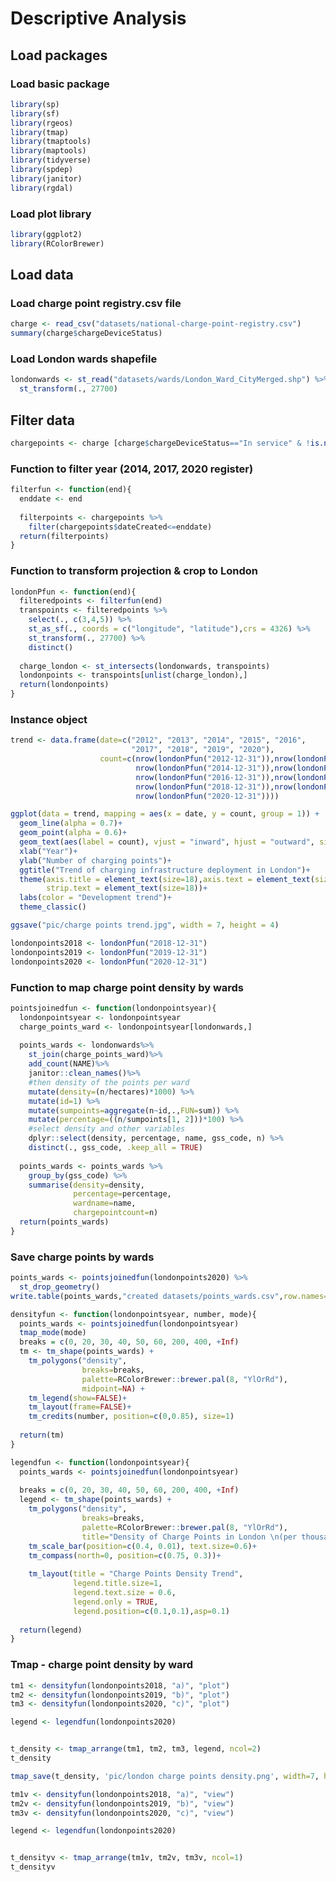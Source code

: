 
# Descriptive Analysis

## Load packages


### Load basic package

```r
library(sp)
library(sf)
library(rgeos)
library(tmap)
library(tmaptools)
library(maptools)
library(tidyverse)
library(spdep)
library(janitor)
library(rgdal)
```

### Load plot library

```r
library(ggplot2)
library(RColorBrewer)
```




## Load data


### Load charge point registry.csv file


```r
charge <- read_csv("datasets/national-charge-point-registry.csv")
summary(charge$chargeDeviceStatus)
```


### Load London wards shapefile

```r
londonwards <- st_read("datasets/wards/London_Ward_CityMerged.shp") %>% 
  st_transform(., 27700)
```




## Filter data



```r
chargepoints <- charge [charge$chargeDeviceStatus=="In service" & !is.na(charge$latitude) & !is.na(charge$longitude),] 
```


### Function to filter year (2014, 2017, 2020 register)

```r
filterfun <- function(end){
  enddate <- end
  
  filterpoints <- chargepoints %>% 
    filter(chargepoints$dateCreated<=enddate)
  return(filterpoints)
}

```


### Function to transform projection & crop to London

```r
londonPfun <- function(end){
  filteredpoints <- filterfun(end)
  transpoints <- filteredpoints %>% 
    select(., c(3,4,5)) %>% 
    st_as_sf(., coords = c("longitude", "latitude"),crs = 4326) %>% 
    st_transform(., 27700) %>%
    distinct()
  
  charge_london <- st_intersects(londonwards, transpoints)
  londonpoints <- transpoints[unlist(charge_london),]
  return(londonpoints)
}
```


### Instance object


```r
trend <- data.frame(date=c("2012", "2013", "2014", "2015", "2016",
                           "2017", "2018", "2019", "2020"),
                    count=c(nrow(londonPfun("2012-12-31")),nrow(londonPfun("2013-12-31")),
                            nrow(londonPfun("2014-12-31")),nrow(londonPfun("2015-12-31")),
                            nrow(londonPfun("2016-12-31")),nrow(londonPfun("2017-12-31")),
                            nrow(londonPfun("2018-12-31")),nrow(londonPfun("2019-12-31")),
                            nrow(londonPfun("2020-12-31"))))
```

```r
ggplot(data = trend, mapping = aes(x = date, y = count, group = 1)) +
  geom_line(alpha = 0.7)+
  geom_point(alpha = 0.6)+
  geom_text(aes(label = count), vjust = "inward", hjust = "outward", size=3.5)+
  xlab("Year")+
  ylab("Number of charging points")+
  ggtitle("Trend of charging infrastructure deployment in London")+
  theme(axis.title = element_text(size=18),axis.text = element_text(size=16),
        strip.text = element_text(size=18))+
  labs(color = "Development trend")+
  theme_classic() 
```
```r
ggsave("pic/charge points trend.jpg", width = 7, height = 4)
```

```r
londonpoints2018 <- londonPfun("2018-12-31")
londonpoints2019 <- londonPfun("2019-12-31")
londonpoints2020 <- londonPfun("2020-12-31")
```

### Function to map charge point density by wards


```r
pointsjoinedfun <- function(londonpointsyear){
  londonpointsyear <- londonpointsyear
  charge_points_ward <- londonpointsyear[londonwards,]
  
  points_wards <- londonwards%>%
    st_join(charge_points_ward)%>%
    add_count(NAME)%>%
    janitor::clean_names()%>%
    #then density of the points per ward
    mutate(density=(n/hectares)*1000) %>% 
    mutate(id=1) %>% 
    mutate(sumpoints=aggregate(n~id,.,FUN=sum)) %>% 
    mutate(percentage=((n/sumpoints[1, 2]))*100) %>% 
    #select density and other variables 
    dplyr::select(density, percentage, name, gss_code, n) %>% 
    distinct(., gss_code, .keep_all = TRUE)
  
  points_wards <- points_wards %>%                    
    group_by(gss_code) %>%         
    summarise(density=density,
              percentage=percentage,
              wardname=name,
              chargepointcount=n)
  return(points_wards)
}
```

### Save charge points by wards

```r
points_wards <- pointsjoinedfun(londonpoints2020) %>% 
  st_drop_geometry()
write.table(points_wards,"created datasets/points_wards.csv",row.names=FALSE,col.names=TRUE,sep=",")
```


```r
densityfun <- function(londonpointsyear, number, mode){
  points_wards <- pointsjoinedfun(londonpointsyear)
  tmap_mode(mode)
  breaks = c(0, 20, 30, 40, 50, 60, 200, 400, +Inf) 
  tm <- tm_shape(points_wards) +
    tm_polygons("density",
                breaks=breaks,
                palette=RColorBrewer::brewer.pal(8, "YlOrRd"),
                midpoint=NA) +
    tm_legend(show=FALSE)+
    tm_layout(frame=FALSE)+
    tm_credits(number, position=c(0,0.85), size=1)
  
  return(tm)
}

```
```r
legendfun <- function(londonpointsyear){
  points_wards <- pointsjoinedfun(londonpointsyear)
  
  breaks = c(0, 20, 30, 40, 50, 60, 200, 400, +Inf) 
  legend <- tm_shape(points_wards) +
    tm_polygons("density",
                breaks=breaks,
                palette=RColorBrewer::brewer.pal(8, "YlOrRd"), 
                title="Density of Charge Points in London \n(per thousand hectare)") +
    tm_scale_bar(position=c(0.4, 0.01), text.size=0.6)+
    tm_compass(north=0, position=c(0.75, 0.3))+
   
    tm_layout(title = "Charge Points Density Trend", 
              legend.title.size=1,
              legend.text.size = 0.6,
              legend.only = TRUE, 
              legend.position=c(0.1,0.1),asp=0.1)
  
  return(legend)
}
```


### Tmap - charge point density by ward

```r

tm1 <- densityfun(londonpoints2018, "a)", "plot")
tm2 <- densityfun(londonpoints2019, "b)", "plot")
tm3 <- densityfun(londonpoints2020, "c)", "plot")
```


```r
legend <- legendfun(londonpoints2020)


t_density <- tmap_arrange(tm1, tm2, tm3, legend, ncol=2)
t_density
```
```r
tmap_save(t_density, 'pic/london charge points density.png', width=7, height=4)
```

```r

tm1v <- densityfun(londonpoints2018, "a)", "view")
tm2v <- densityfun(londonpoints2019, "b)", "view")
tm3v <- densityfun(londonpoints2020, "c)", "view")
```


```r
legend <- legendfun(londonpoints2020)


t_densityv <- tmap_arrange(tm1v, tm2v, tm3v, ncol=1)
t_densityv
```


